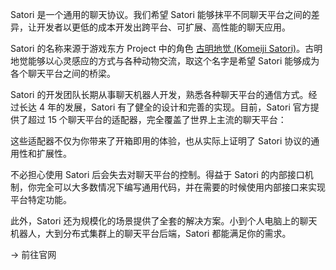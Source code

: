 
<ContentTitle id="satori" title="Satori" href="https://satori.chat" icon />

Satori 是一个通用的聊天协议。我们希望 Satori 能够抹平不同聊天平台之间的差异，让开发者以更低的成本开发出跨平台、可扩展、高性能的聊天应用。

Satori 的名称来源于游戏东方 Project 中的角色 [古明地觉 (Komeiji Satori)](https://zh.touhouwiki.net/wiki/古明地觉)。古明地觉能够以心灵感应的方式与各种动物交流，取这个名字是希望 Satori 能够成为各个聊天平台之间的桥梁。

Satori 的开发团队长期从事聊天机器人开发，熟悉各种聊天平台的通信方式。经过长达 4 年的发展，Satori 有了健全的设计和完善的实现。目前，Satori 官方提供了超过 15 个聊天平台的适配器，完全覆盖了世界上主流的聊天平台：

<AdapterTable />

这些适配器不仅为你带来了开箱即用的体验，也从实际上证明了 Satori 协议的通用性和扩展性。

不必担心使用 Satori 后会失去对聊天平台的控制。得益于 Satori 的内部接口机制，你完全可以大多数情况下编写通用代码，并在需要的时候使用内部接口来实现平台特定功能。

此外，Satori 还为规模化的场景提供了全套的解决方案。小到个人电脑上的聊天机器人，大到分布式集群上的聊天平台后端，Satori 都能满足你的需求。

<Separator />

<ActionLink href="https://satori.chat">→ 前往官网</ActionLink>
